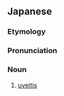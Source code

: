 ==Japanese==
{{ja-kanjitab|ぶ|どう|まく|えん|yomi=o}}

===Etymology===
{{suffix|lang=ja|sort=ふどうまくえん'|葡萄膜|tr1=budōmaku|t1=uvea|炎|tr2=en|t2=inflammation}}

===Pronunciation===
{{ja-pron|yomi=o|ぶどうまくえん}}

===Noun===
{{ja-noun|ぶどうまくえん}}

# {{lb|ja|pathology|sort=ふどうまくえん'}} [[uveitis]]